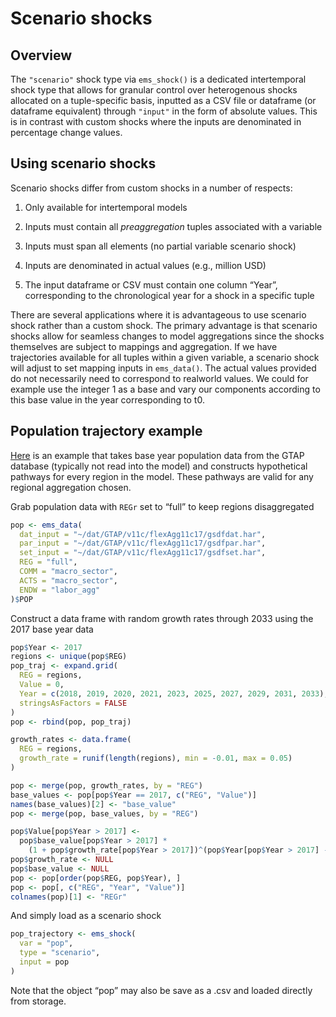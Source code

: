 # Scenario shocks

## Overview
The `"scenario"` shock type via `ems_shock()` is a dedicated intertemporal shock type that allows for granular control over heterogenous shocks allocated on a tuple-specific basis, inputted as a CSV file or dataframe (or dataframe equivalent) through `"input"` in the form of absolute values. This is in contrast with custom shocks where the inputs are denominated in percentage change values.

## Using scenario shocks
Scenario shocks differ from custom shocks in a number of respects:

1. Only available for intertemporal models

2. Inputs must contain all *preaggregation* tuples associated with a variable

3. Inputs must span all elements (no partial variable scenario shock)

4. Inputs are denominated in actual values (e.g., million USD)

5. The input dataframe or CSV must contain one column "Year", corresponding to the chronological year for a shock in a specific tuple

There are several applications where it is advantageous to use scenario shock rather than a custom shock. The primary advantage is that scenario shocks allow for seamless changes to model aggregations since the shocks themselves are subject to mappings and aggregation. If we have trajectories available for all tuples within a given variable, a scenario shock will adjust to set mapping inputs in `ems_data()`. The actual values provided do not necessarily need to correspond to realworld values. We could for example use the integer 1 as a base and vary our components according to this base value in the year corresponding to t0.

## Population trajectory example
[Here](https://github.com/teemsphere/teems-scripts/blob/main/GTAP-REv1/v11_scn.R) is an example that takes base year population data from the GTAP database (typically not read into the model) and constructs hypothetical pathways for every region in the model. These pathways are valid for any regional aggregation chosen.

Grab population data with `REGr` set to "full" to keep regions disaggregated
```r
pop <- ems_data(
  dat_input = "~/dat/GTAP/v11c/flexAgg11c17/gsdfdat.har",
  par_input = "~/dat/GTAP/v11c/flexAgg11c17/gsdfpar.har",
  set_input = "~/dat/GTAP/v11c/flexAgg11c17/gsdfset.har",
  REG = "full",
  COMM = "macro_sector",
  ACTS = "macro_sector",
  ENDW = "labor_agg"
)$POP
```

Construct a data frame with random growth rates through 2033 using the 2017 base year data
```r
pop$Year <- 2017
regions <- unique(pop$REG)
pop_traj <- expand.grid(
  REG = regions,
  Value = 0,
  Year = c(2018, 2019, 2020, 2021, 2023, 2025, 2027, 2029, 2031, 2033),
  stringsAsFactors = FALSE
)
pop <- rbind(pop, pop_traj)

growth_rates <- data.frame(
  REG = regions,
  growth_rate = runif(length(regions), min = -0.01, max = 0.05)
)

pop <- merge(pop, growth_rates, by = "REG")
base_values <- pop[pop$Year == 2017, c("REG", "Value")]
names(base_values)[2] <- "base_value"
pop <- merge(pop, base_values, by = "REG")

pop$Value[pop$Year > 2017] <-
  pop$base_value[pop$Year > 2017] *
    (1 + pop$growth_rate[pop$Year > 2017])^(pop$Year[pop$Year > 2017] - 2017)
pop$growth_rate <- NULL
pop$base_value <- NULL
pop <- pop[order(pop$REG, pop$Year), ]
pop <- pop[, c("REG", "Year", "Value")]
colnames(pop)[1] <- "REGr"
```

And simply load as a scenario shock
```r
pop_trajectory <- ems_shock(
  var = "pop",
  type = "scenario",
  input = pop
)
```

Note that the object "pop" may also be save as a .csv and loaded directly from storage.